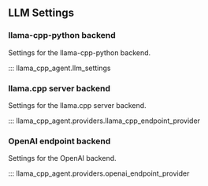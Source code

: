 ## LLM Settings

### llama-cpp-python backend
Settings for the llama-cpp-python backend.

::: llama_cpp_agent.llm_settings

### llama.cpp server backend
Settings for the llama.cpp server backend.

::: llama_cpp_agent.providers.llama_cpp_endpoint_provider

### OpenAI endpoint backend
Settings for the OpenAI backend.

::: llama_cpp_agent.providers.openai_endpoint_provider
